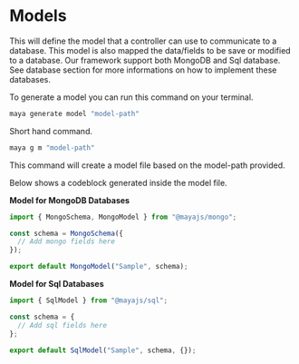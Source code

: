 # Models

This will define the model that a controller can use to communicate to a database. This model is also mapped the data/fields to be save or modified to a database. Our framework support both MongoDB and Sql database. See database section for more informations on how to implement these databases.

To generate a model you can run this command on your terminal.

```js
maya generate model "model-path"
```

Short hand command.

```js
maya g m "model-path"
```

This command will create a model file based on the model-path provided.

Below shows a codeblock generated inside the model file.

**Model for MongoDB Databases**

```js
import { MongoSchema, MongoModel } from "@mayajs/mongo";

const schema = MongoSchema({
  // Add mongo fields here
});

export default MongoModel("Sample", schema);
```

**Model for Sql Databases**

```js
import { SqlModel } from "@mayajs/sql";

const schema = {
  // Add sql fields here
};

export default SqlModel("Sample", schema, {});
```
